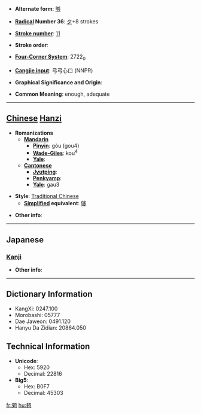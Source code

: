 * '''Alternate form''': [[够]]

* '''[[Wiktionary:Chinese radical index| Radical]] Number 36''': [[Wiktionary:Chinese radical index 夕|夕]]+8 strokes

* '''[[Wiktionary:Chinese total strokes index|Stroke number]]''': [[Wiktionary:Chinese total strokes index 11|11]]

* '''Stroke order''': 

* '''[[Wiktionary:Chinese four corner index|Four-Corner System]]''': 2722<sub>0</sub>

* '''[[Wiktionary:Chinese Cangjie index|Cangjie input]]''': 弓弓心口 (NNPR)

* '''Graphical Significance and Origin''': 

* '''Common Meaning''': enough, adequate

----

== [[Chinese]] [[Hanzi]] ==

* '''Romanizations'''
** '''[[Mandarin]]'''
*** '''[[Pinyin]]''': gòu (gou4)
*** '''[[Wade-Giles]]''': kou<sup>4</sup>
*** '''[[Yale]]''': 
** '''[[Cantonese]]'''
*** '''[[Jyutping]]''':
*** '''[[Penkyamp]]''': 
*** '''[[Yale]]''': gau3

* '''Style''': [[Traditional Chinese]] 
** '''[[Simplified Chinese|Simplified]] equivalent''': [[够]]

* '''Other info''': 

----

==Japanese==
===[[Kanji]]===
{{kanji|on readings=[[こう]] (kō), [[く]] (ku)|kun readings=[[あつまる]] (atsumaru), [[おおい]] (ooi)}}

* '''Other info''':  

----

== Dictionary Information ==

* KangXi: 0247.100
* Morobashi: 05777
* Dae Jaweon: 0491.120
* Hanyu Da Zidian: 20864.050

== Technical Information ==

* '''Unicode''':
** Hex: 5920
** Decimal: 22816
* '''Big5''':
** Hex: B0F7
** Decimal: 45303

[[fr:夠]]
[[hu:夠]]
